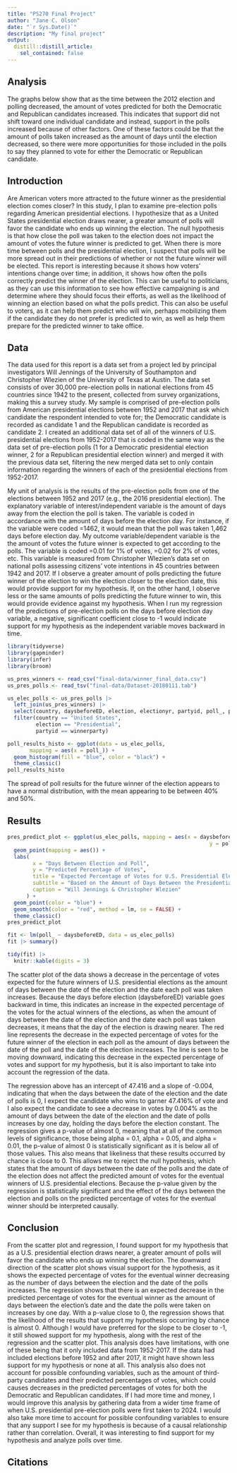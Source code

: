 ```yaml
---
title: "PS270 Final Project"
author: "Jane C. Olson"
date: "`r Sys.Date()`"
description: "My final project"
output:
  distill::distill_article:
    sel_contained: false
---
```


## Analysis

The graphs below show that as the time between the 2012 election and polling decreased, the amount of votes predicted for both the Democratic and Republican candidates increased. This indicates that support did not shift toward one individual candidate and instead, support in the polls increased because of other factors. One of these factors could be that the amount of polls taken increased as the amount of days until the election decreased, so there were more opportunities for those included in the polls to say they planned to vote for either the Democratic or Republican candidate.


## Introduction

  Are American voters more attracted to the future winner as the presidential election comes closer? In this study, I plan to examine pre-election polls regarding American presidential elections.  I hypothesize that as a United States presidential election draws nearer, a greater amount of polls will favor the candidate who ends up winning the election.  The null hypothesis is that how close the poll was taken to the election does not impact the amount of votes the future winner is predicted to get.  When there is more time between polls and the presidential election, I suspect that polls will be more spread out in their predictions of whether or not the future winner will be elected.  This report is interesting because it shows how voters' intentions change over time; in addition, it shows how often the polls correctly predict the winner of the election. This can be useful to politicians, as they can use this information to see how effective campaigning is and determine where they should focus their efforts, as well as the likelihood of winning an election based on what the polls predict. This can also be useful to voters, as it can help them predict who will win, perhaps mobilizing them if the candidate they do not prefer is predicted to win, as well as help them prepare for the predicted winner to take office.

## Data

  The data used for this report is a data set from a project led by principal investigators Will Jennings of the University of Southampton and Christopher Wlezien of the University of Texas at Austin.  The data set consists of over 30,000 pre-election polls in national elections from 45 countries since 1942 to the present, collected from survey organizations, making this a survey study.  My sample is comprised of pre-election polls from American presidential elections between 1952 and 2017 that ask which candidate the respondent intended to vote for; the Democratic candidate is recorded as candidate 1 and the Republican candidate is recorded as candidate 2. I created an additional data set of all of the winners of U.S. presidential elections from 1952-2017 that is coded in the same way as the data set of pre-election polls (1 for a Democratic presidential election winner, 2 for a Republican presidential election winner) and merged it with the previous data set, filtering the new merged data set to only contain information regarding the winners of each of the presidential elections from 1952-2017.
  
  My unit of analysis is the results of the pre-election polls from one of the elections between 1952 and 2017 (e.g., the 2016 presidential election).  The explanatory variable of interest/independent variable is the amount of days away from the election the poll is taken.  The variable is coded in accordance with the amount of days before the election day.  For instance, if the variable were coded =1462, it would mean that the poll was taken 1,462 days before election day.  My outcome variable/dependent variable is the the amount of votes the future winner is expected to get according to the polls. The variable is coded =0.01 for 1% of votes, =0.02 for 2% of votes, etc.  This variable is measured from Christopher Wlezien's data set on national polls assessing citizens' vote intentions in 45 countries between 1942 and 2017. If I observe a greater amount of polls predicting the future winner of the election to win the election closer to the election date, this would provide support for my hypothesis. If, on the other hand, I observe less or the same amounts of polls predicting the future winner to win, this would provide evidence against my hypothesis. When I run my regression of the predictions of pre-election polls on the days before election day variable, a negative, significant coefficient close to -1 would indicate support for my hypothesis as the independent variable moves backward in time.

```r
library(tidyverse)
library(gapminder)
library(infer)
library(broom)

us_pres_winners <- read_csv("final-data/winner_final_data.csv")
us_pres_polls <- read_tsv("final-data/Dataset-20180111.tab") 

us_elec_polls <- us_pres_polls |>
  left_join(us_pres_winners) |>
  select(country, daysbeforeED, election, electionyr, partyid, poll_, polldate, winnerparty) |>
  filter(country == "United States",
         election == "Presidential",
         partyid == winnerparty)
```

```r
poll_results_histo <- ggplot(data = us_elec_polls,
       mapping = aes(x = poll_)) +
  geom_histogram(fill = "blue", color = "black") +
  theme_classic()
poll_results_histo
```
  The spread of poll results for the future winner of the election appears to have a normal distribution, with the mean appearing to be between 40% and 50%.

## Results

```r
pres_predict_plot <- ggplot(us_elec_polls, mapping = aes(x = daysbeforeED,
                                                                y = poll_)) +
  geom_point(mapping = aes()) +
  labs(
        x = "Days Between Election and Poll",
        y = "Predicted Percentage of Votes",
        title = "Expected Percentage of Votes for U.S. Presidential Election Winners",
        subtitle = "Based on the Amount of Days Between the Presidential Election & Polls",
        caption = "Will Jennings & Christopher Wlezien"
      ) +
  geom_point(color = "blue") +
  geom_smooth(color = "red", method = lm, se = FALSE) +
  theme_classic()
pres_predict_plot
```

```r
fit <- lm(poll_ ~ daysbeforeED, data = us_elec_polls)
fit |> summary()

tidy(fit) |>
  knitr::kable(digits = 3)
```
  The scatter plot of the data shows a decrease in the percentage of votes expected for the future winners of U.S. presidential elections as the amount of days between the date of the election and the date each poll was taken increases.  Because the days before election (daysbeforeED) variable goes backward in time, this indicates an increase in the expected percentage of the votes for the actual winners of the elections, as when the amount of days between the date of the election and the date each poll was taken decreases, it means that the day of the election is drawing nearer.  The red line represents the decrease in the expected percentage of votes for the future winner of the election in each poll as the amount of days between the date of the poll and the date of the election increases.  The line is seen to be moving downward, indicating this decrease in the expected percentage of votes and support for my hypothesis, but it is also important to take into account the regression of the data.
  
  The regression above has an intercept of 47.416 and a slope of -0.004, indicating that when the days between the date of the election and the date of polls is 0, I expect the candidate who wins to garner 47.416% of vote and I also expect the candidate to see a decrease in votes by 0.004% as the amount of days between the date of the election and the date of polls increases by one day, holding the days before the election constant.  The regression gives a p-value of almost 0, meaning that at all of the common levels of significance, those being alpha = 0.1, alpha = 0.05, and alpha = 0.01, the p-value of almost 0 is statistically significant as it is below all of those values.  This also means that likeliness that these results occurred by chance is close to 0.  This allows me to reject the null hypothesis, which states that the amount of days between the date of the polls and the date of the election does not affect the predicted amount of votes for the eventual winners of U.S. presidential elections.  Because the p-value given by the regression is statistically significant and the effect of the days between the election and polls on the predicted percentage of votes for the eventual winner should be interpreted causally.
  
## Conclusion

  From the scatter plot and regression, I found support for my hypothesis that as a U.S. presidential election draws nearer, a greater amount of polls will favor the candidate who ends up winning the election.  The downward direction of the scatter plot shows visual support for the hypothesis, as it shows the expected percentage of votes for the eventual winner decreasing as the number of days between the election and the date of the polls increases.  The regression shows that there is an expected decrease in the predicted percentage of votes for the eventual winner as the amount of days between the election's date and the date the polls were taken on increases by one day.  With a p-value close to 0, the regression shows that the likelihood of the results that support my hypothesis occurring by chance is almost 0.  Although I would have preferred for the slope to be closer to -1, it still showed support for my hypothesis, along with the rest of the regression and the scatter plot.  This analysis does have limitations, with one of these being that it only included data from 1952-2017.  If the data had included elections before 1952 and after 2017, it might have shown less support for my hypothesis or none at all.  This analysis also does not account for possible confounding variables, such as the amount of third-party candidates and their predicted percentages of votes, which could causes decreases in the predicted percentages of votes for both the Democratic and Republican candidates.  If I had more time and money, I would improve this analysis by gathering data from a wider time frame of when U.S. presidential pre-election polls were first taken to 2024.  I would also take more time to account for possible confounding variables to ensure that any support I see for my hypothesis is because of a causal relationship rather than correlation.  Overall, it was interesting to find support for my hypothesis and analyze polls over time.
  
## Citations

















